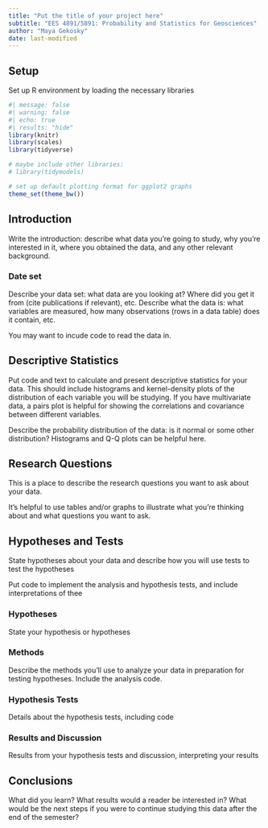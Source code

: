 ```yaml
---
title: "Put the title of your project here"
subtitle: "EES 4891/5891: Probability and Statistics for Geosciences"
author: "Maya Gekosky"
date: last-modified
---
```


## Setup

Set up R environment by loading the necessary libraries

```r
#| message: false
#| warning: false
#| echo: true
#| results: "hide"
library(knitr)
library(scales)
library(tidyverse)

# maybe include other libraries:
# library(tidymodels)

# set up default plotting format for ggplot2 graphs
theme_set(theme_bw())
```

## Introduction

Write the introduction: describe what data you're going to study, why you're interested in it, where you obtained the data, and any other relevant background.

### Date set

Describe your data set: what data are you looking at? Where did you get it from (cite publications if relevant), etc. Describe what the data is: what variables are measured, how many observations (rows in a data table) does it contain, etc.

You may want to incude code to read the data in.

## Descriptive Statistics

Put code and text to calculate and present descriptive statistics for your data. This should include histograms and kernel-density plots of the distribution of each variable you will be studying. If you have multivariate data, a pairs plot is helpful for showing the correlations and covariance between different variables.

Describe the probability distribution of the data: is it normal or some other distribution? Histograms and Q-Q plots can be helpful here.

## Research Questions

This is a place to describe the research questions you want to ask about your data.

It's helpful to use tables and/or graphs to illustrate what you're thinking about and what questions you want to ask.

## Hypotheses and Tests

State hypotheses about your data and describe how you will use tests to test the hypotheses

Put code to implement the analysis and hypothesis tests, and include interpretations of thee

### Hypotheses

State your hypothesis or hypotheses

### Methods

Describe the methods you'll use to analyze your data in preparation for testing hypotheses. Include the analysis code.

### Hypothesis Tests

Details about the hypothesis tests, including code

### Results and Discussion

Results from your hypothesis tests and discussion, interpreting your results

## Conclusions

What did you learn? What results would a reader be interested in? What would be the next steps if you were to continue studying this data after the end of the semester?
